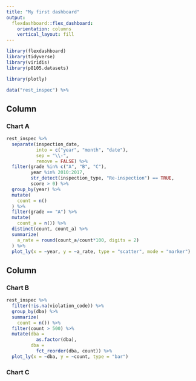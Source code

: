 ```yaml
---
title: "My first dashboard"
output: 
  flexdashboard::flex_dashboard:
    orientation: columns
    vertical_layout: fill
---
```


```r
library(flexdashboard)
library(tidyverse)
library(viridis)
library(p8105.datasets)

library(plotly)
```


```r
data("rest_inspec") %>% 
```

Column {data-width=650}
-----------------------------------------------------------------------

### Chart A

```r
rest_inspec %>% 
  separate(inspection_date, 
           into = c("year", "month", "date"), 
           sep = "\\-", 
           remove = FALSE) %>% 
  filter(grade %in% c("A", "B", "C"),
         year %in% 2010:2017,
         str_detect(inspection_type, "Re-inspection") == TRUE,
         score > 0) %>% 
  group_by(year) %>% 
  mutate(
    count = n()
  ) %>% 
  filter(grade == "A") %>% 
  mutate(
    count_a = n()) %>% 
  distinct(count, count_a) %>% 
  summarize(
    a_rate = round(count_a/count*100, digits = 2)
  ) %>% 
  plot_ly(x = ~year, y = ~a_rate, type = "scatter", mode = "marker")
```

Column {data-width=350}
-----------------------------------------------------------------------

### Chart B

```r
rest_inspec %>% 
  filter(!is.na(violation_code)) %>% 
  group_by(dba) %>% 
  summarize(
    count = n()) %>%
  filter(count > 500) %>% 
  mutate(dba =
           as.factor(dba),
         dba = 
           fct_reorder(dba, count)) %>% 
  plot_ly(x = ~dba, y = ~count, type = "bar")
```

### Chart C

```r

```

